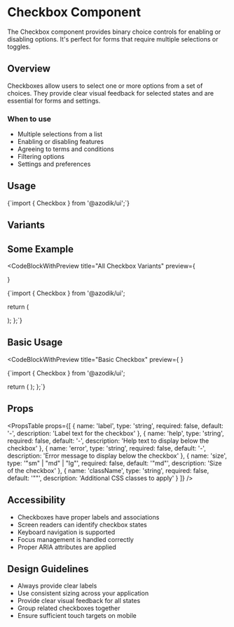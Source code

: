 
# Checkbox Component

The Checkbox component provides binary choice controls for enabling or disabling options. It's perfect for forms that require multiple selections or toggles.

## Overview

Checkboxes allow users to select one or more options from a set of choices. They provide clear visual feedback for selected states and are essential for forms and settings.

### When to use
- Multiple selections from a list
- Enabling or disabling features
- Agreeing to terms and conditions
- Filtering options
- Settings and preferences


## Usage

<CodeBlock language="tsx">
{`import { Checkbox } from '@azodik/ui';`}
</CodeBlock>

## Variants

<ComponentRenderer componentName="checkbox" />

## Some Example

<CodeBlockWithPreview 
  title="All Checkbox Variants"
  preview={
    <div className="space-y-4">
      <Checkbox
        label="I agree to the terms and conditions"
        checked={false}
      />
      <Checkbox
        label="Subscribe to newsletter"
        checked={true}
      />
      <Checkbox
        label="Disabled checkbox"
        disabled={true}
      />
    </div>
  }
>
{`import { Checkbox } from '@azodik/ui';

  return (
    <div className="space-y-4">
      <Checkbox
        label="I agree to the terms and conditions"
        checked={false}
      />
      <Checkbox
        label="Subscribe to newsletter"
        checked={true}
      />
      <Checkbox
        label="Disabled checkbox"
        disabled={true}
      />
    </div>
  );
};`}
</CodeBlockWithPreview>

## Basic Usage

<CodeBlockWithPreview 
  title="Basic Checkbox"
  preview={
    <Checkbox
      label="I agree to the terms and conditions"
      checked={false}
    />
  }
>
{`import { Checkbox } from '@azodik/ui';

  return (
    <Checkbox
      label="I agree to the terms and conditions"
      checked={false}
    />
  );
};`}
</CodeBlockWithPreview>

## Props

<PropsTable props={[
  {
    name: 'label',
    type: 'string',
    required: false,
    default: '-',
    description: 'Label text for the checkbox'
  },
  {
    name: 'help',
    type: 'string',
    required: false,
    default: '-',
    description: 'Help text to display below the checkbox'
  },
  {
    name: 'error',
    type: 'string',
    required: false,
    default: '-',
    description: 'Error message to display below the checkbox'
  },
  {
    name: 'size',
    type: '"sm" | "md" | "lg"',
    required: false,
    default: '"md"',
    description: 'Size of the checkbox'
  },
  {
    name: 'className',
    type: 'string',
    required: false,
    default: '""',
    description: 'Additional CSS classes to apply'
  }
]} />

## Accessibility

- Checkboxes have proper labels and associations
- Screen readers can identify checkbox states
- Keyboard navigation is supported
- Focus management is handled correctly
- Proper ARIA attributes are applied

## Design Guidelines

- Always provide clear labels
- Use consistent sizing across your application
- Provide clear visual feedback for all states
- Group related checkboxes together
- Ensure sufficient touch targets on mobile
